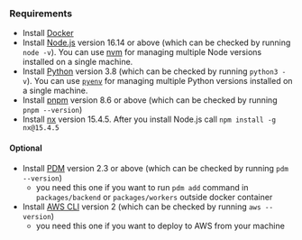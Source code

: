 
### Requirements
- Install [Docker](https://docs.docker.com/get-docker)
- Install [Node.js](https://nodejs.org/en/download/) version 16.14 or above (which can be checked by running `node -v`).
You can use [nvm](https://github.com/nvm-sh/nvm) for managing multiple Node versions installed on a single machine.
- Install [Python](https://www.python.org/downloads/) version 3.8 (which can be checked by running `python3 -v`). You can use [`pyenv`](https://github.com/pyenv/pyenv)
for managing multiple Python versions installed on a single machine.
- Install [pnpm](https://pnpm.io/installation) version 8.6 or above (which can be checked by running `pnpm --version`)
- Install [nx](https://nx.dev/getting-started/intro#why-nx) version 15.4.5. After you install Node.js call
 `npm install -g nx@15.4.5`

#### Optional
- Install [PDM](https://github.com/pdm-project/pdm/#installation) version 2.3 or above (which can be checked by running
`pdm --version`)
  - you need this one if you want to run `pdm add` command in `packages/backend` or `packages/workers` outside
docker container
- Install [AWS CLI](https://docs.aws.amazon.com/cli/latest/userguide/cli-chap-install.html) version 2
(which can be checked by running `aws --version`)
  - you need this one if you want to deploy <ProjectName/> to AWS from your machine

